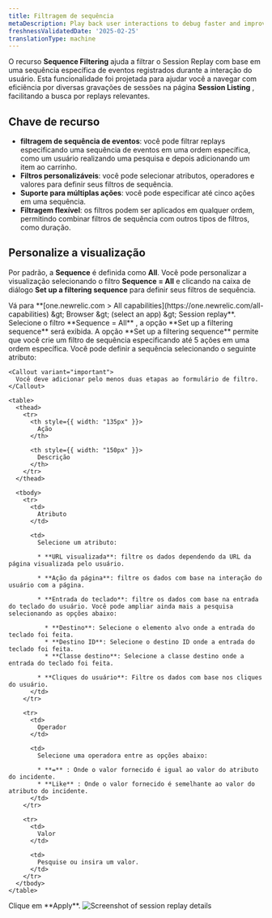 ```yaml
---
title: Filtragem de sequência
metaDescription: Play back user interactions to debug faster and improve page performance.
freshnessValidatedDate: '2025-02-25'
translationType: machine
---
```


O recurso **Sequence Filtering** ajuda a filtrar o Session Replay com base em uma sequência específica de eventos registrados durante a interação do usuário. Esta funcionalidade foi projetada para ajudar você a navegar com eficiência por diversas gravações de sessões na página **Session Listing** , facilitando a busca por replays relevantes.

## Chave de recurso

* **filtragem de sequência de eventos**: você pode filtrar replays especificando uma sequência de eventos em uma ordem específica, como um usuário realizando uma pesquisa e depois adicionando um item ao carrinho.
* **Filtros personalizáveis**: você pode selecionar atributos, operadores e valores para definir seus filtros de sequência.
* **Suporte para múltiplas ações**: você pode especificar até cinco ações em uma sequência.
* **Filtragem flexível**: os filtros podem ser aplicados em qualquer ordem, permitindo combinar filtros de sequência com outros tipos de filtros, como duração.

## Personalize a visualização

Por padrão, a **Sequence** é definida como **All**. Você pode personalizar a visualização selecionando o filtro **Sequence = All** e clicando na caixa de diálogo **Set up a filtering sequence** para definir seus filtros de sequência.

<Steps>
  <Step>
    Vá para <DNT>**[one.newrelic.com &gt; All capabilities](https://one.newrelic.com/all-capabilities) &amp;gt; Browser &amp;gt; (select an app) &amp;gt; Session replay**</DNT>.
  </Step>

  <Step>
    Selecione o filtro **Sequence = All** , a opção **Set up a filtering sequence** será exibida.
  </Step>

  <Step>
    A opção **Set up a filtering sequence** permite que você crie um filtro de sequência especificando até 5 ações em uma ordem específica. Você pode definir a sequência selecionando o seguinte atributo:

    <Callout variant="important">
      Você deve adicionar pelo menos duas etapas ao formulário de filtro.
    </Callout>

    <table>
      <thead>
        <tr>
          <th style={{ width: "135px" }}>
            Ação
          </th>

          <th style={{ width: "150px" }}>
            Descrição
          </th>
        </tr>
      </thead>

      <tbody>
        <tr>
          <td>
            Atributo
          </td>

          <td>
            Selecione um atributo:

            * **URL visualizada**: filtre os dados dependendo da URL da página visualizada pelo usuário.

            * **Ação da página**: filtre os dados com base na interação do usuário com a página.

            * **Entrada do teclado**: filtre os dados com base na entrada do teclado do usuário. Você pode ampliar ainda mais a pesquisa selecionando as opções abaixo:

              * **Destino**: Selecione o elemento alvo onde a entrada do teclado foi feita.
              * **Destino ID**: Selecione o destino ID onde a entrada do teclado foi feita.
              * **Classe destino**: Selecione a classe destino onde a entrada do teclado foi feita.

            * **Cliques do usuário**: Filtre os dados com base nos cliques do usuário.
          </td>
        </tr>

        <tr>
          <td>
            Operador
          </td>

          <td>
            Selecione uma operadora entre as opções abaixo:

            * **=** : Onde o valor fornecido é igual ao valor do atributo do incidente.
            * **Like** : Onde o valor fornecido é semelhante ao valor do atributo do incidente.
          </td>
        </tr>

        <tr>
          <td>
            Valor
          </td>

          <td>
            Pesquise ou insira um valor.
          </td>
        </tr>
      </tbody>
    </table>
  </Step>

  <Step>
    Clique em **Apply**.
  </Step>
</Steps>

<img title="Session replay details" alt="Screenshot of session replay details" src="/images/edit-sequence-filter.webp" />